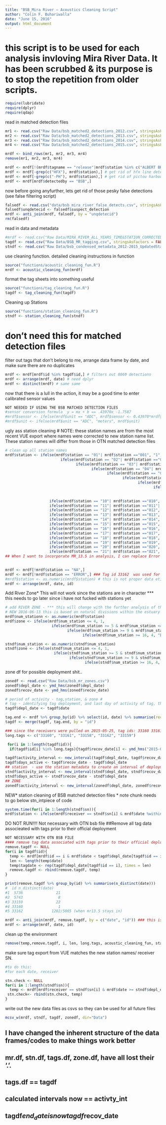 ```yaml
---
title: "BSB_Mira River — Acoustics Cleaning Script"
author: "Colin F. Buhariwalla"
date: "June 15, 2016"
output: html_document
---
```



# this script is to be used for each analysis invloving Mira River Data. It has been scrubbed & its purpose is to stop the repetition from older scripts.

```r
require(lubridate)
require(dplyr)
require(qdap)
```

read in matched detection files
```r
mr1 <- read.csv("Raw Data/bsb_matched2_detections_2012.csv", stringsAsFactors = FALSE, header = TRUE, dec = ".")
mr2 <- read.csv("Raw Data/bsb_matched2_detections_2013.csv", stringsAsFactors = FALSE, header = TRUE, dec = ".")
mr3 <- read.csv("Raw Data/bsb_matched2_detections_2014.csv", stringsAsFactors = FALSE, header = TRUE, dec = ".")
mr4 <- read.csv("Raw Data/bsb_matched2_detections_2015.csv", stringsAsFactors = FALSE, header = TRUE, dec = ".")

mrdf <- bind_rows(mr1, mr2, mr3, mr4)
remove(mr1, mr2, mr3, mr4)

mrdf <- mrdf[!(mrdf$tagname == "release"|mrdf$station %in% c("ALBERT BRIDGE","MARION BRIDGE", "PICTOU HARBOUR, NS")),] # GET RID OF RELEASE EVENTS
mrdf <- mrdf[-grep(c("HFX"), mrdf$station),] # get rid of hfx line detection
mrdf <- mrdf[-grep(c("-PH"), mrdf$station),] # get rid of pictou harbour data
mrdf <- mrdf[mrdf$detectedby == "BSB",]
```

now before going anyfurther, lets get rid of those pesky false detections (see false filtering script)
```r
falsedf <- read.csv("data/bsb_mira_river_false_detects.csv", stringsAsFactors = F, header = T)
falsedf$unqdetecid <- falsedf$suspect_detection
mrdf <- anti_join(mrdf, falsedf, by = "unqdetecid")
rm(falsedf)
```

read in data and metadata
```r
#mrdf <- read.csv("Raw Data/MIRA_RIVER_ALL_YEARS_TIME&STATION_CORRECTED.csv", stringsAsFactors = FALSE, header = TRUE, dec = ".") # this was using VUE extract 
tagdf <- read.csv("Raw Data/BSB_MR_tagging.csv", stringsAsFactors = FALSE, skip = 4, header = TRUE, sep = ",", dec = "." )
stndf <- read.csv("Raw Data/bsb_condensed_metadata_2012-2015_UpdatedStations_2016-07-11.csv", stringsAsFactors = FALSE, header = TRUE, dec = ".")
```

use cleaning function. detailed cleaning instructions in function  
```r
source("functions/acoustic_cleaning_fun.R")
mrdf <- acoustic_cleaning_fun(mrdf)
```

format the tag sheets into something useful 
```r
source("functions/tag_cleaning_fun.R")
tagdf <- tag_cleaning_fun(tagdf)
```

Cleaning up Stations 
```r
source("functions/station_cleaning_fun.R")
stndf <- station_cleaning_fun(stndf)
```

# don't need this for matched detection files 
filter out tags that don't belong to me, arrange data frame by date, and make sure there are no duplicates
```r
mrdf <- mrdf[mrdf$id %in% tagdf$id,] # filters out 8060 detections 
mrdf <- arrange(mrdf, date) # need dplyr
mrdf <- distinct(mrdf) # same same 
```

now that there is a lull in the action, it may be a good time to enter calibrated sensor values
```r
NOT NEEDED IF USING THE BSB MATCHED DETECTION FILES
#sensor conversion formula  y = mx + b == .43970x -1.7587
#mrdf$sensor <- ifelse(mrdf$unit == "ADC", mrdf$sensor <- 0.43970*mrdf$sensor-1.7587, mrdf$sensor <- mrdf$sensor) 
#mrdf$unit <- ifelse(mrdf$unit == "ADC", "meters", mrdf$unit)
```

ugly ass station cleaning # NOTE: these station names are from the most recent VUE export where names were corrected to new station name list. These station names will differ from those in OTN matched detection files 
```r
# clean up all station names 
mrdf$station <- ifelse(mrdf$station == "01"| mrdf$station =="001", "1",
                         ifelse(mrdf$station == "02"| mrdf$station =="002", "2",
                                ifelse(mrdf$station == "03"| mrdf$station =="003", "3",
                                       ifelse(mrdf$station == "04"| mrdf$station =="004", "4",
                                              ifelse(mrdf$station == "05"| mrdf$station =="005", "5",
                                                     ifelse(mrdf$station == "06"| mrdf$station =="006", "6",
                                                            ifelse(mrdf$station == "07"| mrdf$station =="007", "7",
                                                                   ifelse(mrdf$station == "08"| mrdf$station =="008", "8",
                                                                          ifelse(mrdf$station == "09"| mrdf$station =="009", "9",
                                                                                 
                    ifelse(mrdf$station == "10"| mrdf$station =="010", "10",
                    ifelse(mrdf$station == "11"| mrdf$station =="011"| mrdf$station =="0011", "11",
                    ifelse(mrdf$station == "12"| mrdf$station =="012", "12",
                    ifelse(mrdf$station == "13"| mrdf$station =="013", "13",
                    ifelse(mrdf$station == "14"| mrdf$station =="014", "14",
                    ifelse(mrdf$station == "15"| mrdf$station =="015", "15",
                    ifelse(mrdf$station == "16"| mrdf$station =="016", "16",
                    ifelse(mrdf$station == "17"| mrdf$station =="017", "17",
                    ifelse(mrdf$station == "18"| mrdf$station =="018", "18",
                    ifelse(mrdf$station == "19"| mrdf$station =="019", "19",
                    ifelse(mrdf$station == "20"| mrdf$station =="020", "20",
                    ifelse(mrdf$station == "21"| mrdf$station =="021", "21", "ERROR" ))))))))))))))))))))) 
## When I want to incorporate MR_13.5 in analysis, I can replace Error with mrdf$station
                                                                                                                    

mrdf <- mrdf[!mrdf$station == "NA",]
mrdf <- mrdf[!mrdf$station == "ERROR",] ### Tag id 33162  was used for a range test and this escaped above filtering
#mrdf$station <- as.numeric(mrdf$station) # this is not proper data etiquete 
mrdf <- arrange(mrdf, date, id)
```



Add River Zone* This will not work since the stations are in character *** this needs to go later since i have not fucked with stations yet
```r
# add RIVER ZONE - *** this will change with the further analysis of the system wide water sampling files
# NEW 2016-06-13 this is based on natural divisions within the estuary (according to me see above note)
mrdf$num_stationn <- as.numeric(mrdf$station)
mrdf$zone <- ifelse(mrdf$num_station <= 4, 1,
                     ifelse(mrdf$num_station >= 5 & mrdf$num_station <= 8, 2,
                            ifelse(mrdf$num_station >= 9 & mrdf$num_station <= 15, 3,
                                   ifelse(mrdf$num_station >= 16, 4, "ERROR")))) 

stndf$num_station <- as.numeric(stndf$num_station)
stndf$zone <- ifelse(stndf$num_station <= 4, 1,
                      ifelse(stndf$num_station >= 5 & stndf$num_station <= 8, 2,
                             ifelse(stndf$num_station >= 9 & stndf$num_station <= 15, 3,
                                    ifelse(stndf$num_station >= 16, 4, "ERROR")))) 
```

zone df for possible deployment shit.. 
```r
zonedf <- read.csv("Raw Data/bsb_mr_zones.csv")
zonedf$depl_date <- ymd_hms(zonedf$depl_date)
zonedf$recov_date <- ymd_hms(zonedf$recov_date)
```


```r
# period of activity - tag,station, & zone #
# tag - identifying tag deployment, and last day of activity of tag, then create an interval of tag activity 
tagdf$depl_date <- tagdf$date

tag.end <- mrdf %>% group_by(id) %>% select(id, date) %>% summarise(recov_date = max(date))
tagdf <- merge(tagdf, tag.end, by = "id")

### since the receivers were pulled on 2015-05-25, tag ids: 33160 33161 33158 33162 33159 were supposed to have tags active for longer period of time and will have a tag end date of 2015-05-26 so as to be included in all possible deployment time
long.tags <- c("33160", "33161", "33158", "33162", "33159")

 for(i in 1:length(tagdf$id)){
  if(tagdf$id[i] %in% long.tags){tagdf$recov_date[i] <- ymd_hms("2015-05-26 00:00:01")}}
```

```r

tagdf$activity_interval <- new_interval(tagdf$depl_date, tagdf$recov_date)
tagdf$days_active <- tagdf$recov_date - tagdf$depl_date
## station  - use the station metadata to create an interval of deployment and recovery 
stndf$activity_interval <- new_interval(stndf$depl_date, stndf$recov_date)
stndf$days_active <- stndf$recov_date - stndf$depl_date
## ZONE
zonedf$activity_interval <- new_interval(zonedf$depl_date, zonedf$recov_date)
```

NEW* station cleaning of BSB matched detection files * note chunk needs to go below stn_intpiece of code
```R
system.time(for(i in 1:length(stndf$sn)){
mrdf$station <- ifelse(mrdf$receiver == stndf$sn[i] & mrdf$date %within% stndf$activity_interval[i], stndf$station[i], mrdf$station)})
```


DO NOT RUN!!!! Not necessary with OTN bsb file
##Remove all tag data associeated with tags prior to their official deployment
```r

NOT NECESSARY WITH OTN BSB FILE
#### remove tag data associated with tags prior to their official deployment ####
remove.tagdf <- NULL
for(i in tagdf$id){
  temp <- mrdf[mrdf$id == i & mrdf$date < tagdf$depl_date[tagdf$id == i],]  
  len <- length(temp$date)
  temp$tagdate <- rep(tagdf$depl_date[tagdf$id == i], times = len)
  remove.tagdf <- rbind(remove.tagdf, temp)
}

print(remove.tagdf %>% group_by(id) %>% summarise(n_distinct(date)))
#  id n_distinct(date)
#1  5736               21
#2  5743                8
#3 33159               22
#4 33160                1
#5 33162             1282/5865 (when mr13.5 stays in)

mrdf <- anti_join(mrdf, remove.tagdf, by = c("date", "id")) ### this is a beautiful little piece of code right here... always remember
mrdf <- arrange(mrdf, date, id)
```

clean up the environment
```r
remove(temp,remove.tagdf, i, len, long.tags, acoustic_cleaning_fun, station_cleaning_fun, tag_cleaning_fun)
```

make sure tag export from VUE matches the new station names/ receiver SN. 
```r
#to do this:
#for each date, receiver 

stn.check <- NULL
for(i in 1:length(stndf$sn)){
  temp <- mrdf[mrdf$receiver == stndf$sn[i] & mrdf$date >= stndf$depl_date[i] & mrdf$date <= stndf$recov_date[i] & mrdf$station != stndf$station[i],]
 stn.check<- rbind(stn.check, temp)
}
```


write out the new data files as csvs so they can be used for all future files
```r
mcsv_w(mrdf, stndf, tagdf, zonedf, dir="Data")
```

## I have changed the inherent structure of the data frames/codes to make things work better 
## mr.df, stn.df, tags.df, zone.df, have all lost their '.'. 
## tags.df == tagdf
## calculated intervals now == activty_int
## tagdf$end_date is now tagdf$recov_date
